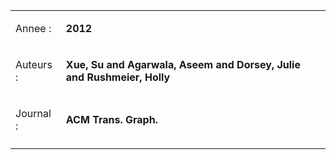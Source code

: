 {| border="0" cellpadding="2" cellspacing="0"
|Annee :
| '''2012'''
|-
|Auteurs :
| '''Xue, Su and Agarwala, Aseem and Dorsey, Julie and Rushmeier, Holly'''
|-
|Journal :
| '''ACM Trans. Graph.'''
|-
|}